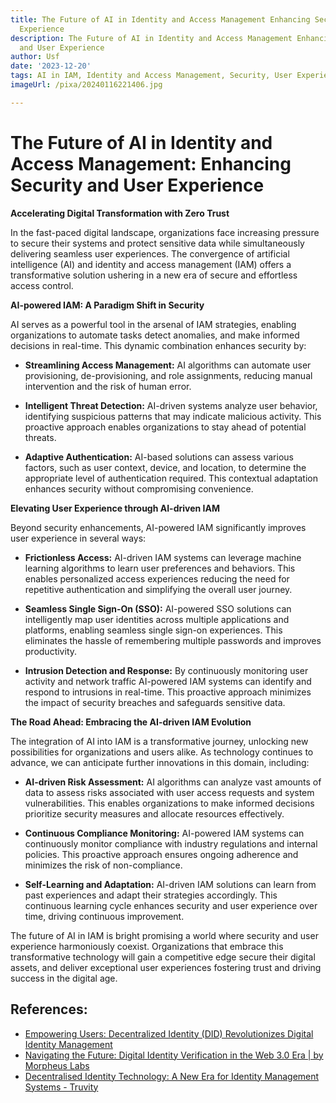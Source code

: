 ```yaml
---
title: The Future of AI in Identity and Access Management Enhancing Security and User
  Experience
description: The Future of AI in Identity and Access Management Enhancing Security
  and User Experience
author: Usf
date: '2023-12-20'
tags: AI in IAM, Identity and Access Management, Security, User Experience
imageUrl: /pixa/20240116221406.jpg

---
```

# The Future of AI in Identity and Access Management: Enhancing Security and User Experience

**Accelerating Digital  Transformation with Zero Trust**

In the fast-paced digital landscape, organizations face increasing pressure to secure their systems and  protect  sensitive data while simultaneously delivering seamless user experiences. The convergence of artificial  intelligence (AI)  and identity and access management (IAM) offers  a transformative solution ushering in a new era of secure and effortless access control.

**AI-powered IAM: A Paradigm Shift in Security**

AI  serves  as a powerful tool in  the arsenal of IAM strategies, enabling organizations to automate tasks detect anomalies, and make informed decisions in  real-time. This dynamic combination  enhances security by:

* **Streamlining Access Management:** AI  algorithms can automate user provisioning, de-provisioning,  and  role  assignments, reducing manual intervention and the risk of human error.


*  **Intelligent Threat Detection:** AI-driven systems analyze user behavior, identifying suspicious patterns that  may indicate malicious activity. This proactive approach enables organizations to stay ahead  of potential threats.


* **Adaptive Authentication:** AI-based solutions can assess various factors, such as user context, device, and location, to determine the appropriate level of authentication required. This contextual adaptation enhances security without compromising convenience.

**Elevating User Experience through AI-driven  IAM**

Beyond security enhancements, AI-powered IAM significantly improves user experience in  several ways:

* **Frictionless Access:** AI-driven IAM systems can leverage  machine learning algorithms to learn user preferences and behaviors.  This enables personalized  access  experiences reducing the need for repetitive authentication and simplifying the overall user  journey.


* **Seamless Single Sign-On  (SSO):** AI-powered SSO solutions can intelligently map user  identities across multiple  applications and platforms, enabling seamless  single sign-on  experiences. This eliminates the hassle of remembering multiple passwords and improves productivity.


* **Intrusion Detection and Response:** By continuously monitoring user activity  and network traffic AI-powered IAM systems  can  identify and respond to intrusions in real-time. This proactive approach minimizes the impact of security breaches and safeguards  sensitive data.


**The Road Ahead: Embracing  the AI-driven  IAM Evolution**

The integration of AI  into IAM is  a transformative journey, unlocking new possibilities for organizations and users alike. As technology continues to advance, we can anticipate further  innovations in this domain, including:

* **AI-driven Risk Assessment:** AI algorithms can  analyze vast amounts of data to assess risks associated with user access requests and system vulnerabilities. This enables organizations to make informed decisions prioritize security measures and allocate resources effectively.


* **Continuous Compliance Monitoring:** AI-powered  IAM systems can continuously monitor compliance with industry regulations and internal policies. This proactive approach ensures ongoing adherence and minimizes the  risk of non-compliance.


* **Self-Learning and Adaptation:** AI-driven IAM solutions can  learn from past experiences and adapt their strategies accordingly. This continuous learning cycle  enhances  security and user  experience over time, driving continuous improvement.

The future  of AI in IAM is bright promising a world where security and user experience harmoniously coexist. Organizations that embrace this transformative technology will gain a competitive edge secure their digital assets, and deliver exceptional user experiences fostering  trust and driving success in the digital age.

## References:
- [Empowering Users: Decentralized Identity (DID) Revolutionizes Digital Identity Management](https://www.linkedin.com/pulse/empowering-users-decentralized-identity-did-digital-ris-pmp-)
- [Navigating the Future: Digital Identity Verification in the Web 3.0 Era | by Morpheus Labs](https://medium.com/@morpheuslabs_io/navigating-the-future-digital-identity-verification-in-the-web-3-0-era-63a788095dfe)
- [Decentralised Identity Technology: A New Era for Identity Management Systems - Truvity](https://www.truvity.com/ssi-essentials/the-future-of-identity-management-systems)
